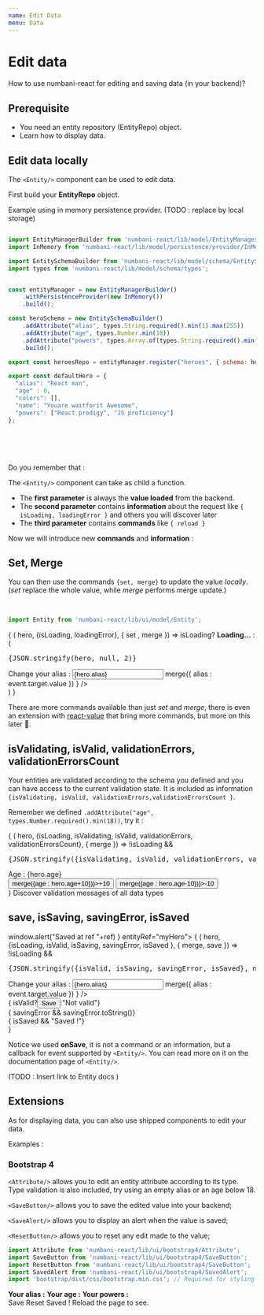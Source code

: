 ```yaml
---
name: Edit Data
menu: Data
---
```



# Edit data

How to use numbani-react for editing and saving data (in your backend)?

## Prerequisite

- <Link to="docs-data-concepts">You need an entity repository (EntityRepo) object.</Link>
- <Link to="docs-data-display-entity">Learn how to display data.</Link>

## Edit data locally

The `<Entity/>` component can be used to edit data.

First build your **EntityRepo** object.

Example using in memory persistence provider. (TODO : replace by local storage)

```javascript

import EntityManagerBuilder from 'numbani-react/lib/model/EntityManagerBuilder';
import InMemory from 'numbani-react/lib/model/persistence/provider/InMemory';

import EntitySchemaBuilder from 'numbani-react/lib/model/schema/EntitySchemaBuilder';
import types from 'numbani-react/lib/model/schema/types';


const entityManager = new EntityManagerBuilder()
    .withPersistenceProvider(new InMemory())
    .build();

const heroSchema = new EntitySchemaBuilder()
    .addAttribute("alias", types.String.required().min(1).max(255))
    .addAttribute("age", types.Number.min(18))
    .addAttribute("powers", types.Array.of(types.String.required().min(1)))
    .build();

export const heroesRepo = entityManager.register("heroes", { schema: heroSchema });

export const defaultHero = {
  "alias": "React man",
  "age" : 0,
  "colors": [],
  "name": "Youare waitforit Awesome",
  "powers": ["React prodigy", "JS proficiency"]
};

```
<br/>


<br/>
<br/>

Do you remember that :

The `<Entity/>` component can take as child a function. 

- The **first parameter** is always the **value loaded** from the backend.
- The **second parameter** contains **information** about the request like `{ isLoading, loadingError }` and others you will discover later
- The **third parameter** contains **commands** like `{ reload }`

Now we will introduce new **commands** and **information** :

## Set, Merge

You can then use the commands `{set, merge}` to update the value *locally*.
(*set* replace the whole value, while *merge* performs merge update.)

<br/>

```javascript
import Entity from 'numbani-react/lib/ui/model/Entity';
```

<Playground>
<Entity repo={heroesRepo} 
defaultValue={defaultHero}>
{
( hero, {isLoading, loadingError}, { set , merge }) =>
isLoading? <b>Loading...</b> : (<div>
<pre>
{JSON.stringify(hero, null, 2)}
</pre>
<label>Change your alias : </label>
<input value={hero.alias} onChange={ event => merge({ alias : event.target.value }) } />
</div>
)
}
</Entity>
</Playground>

<br/>

There are more commands available than just *set* and *merge*, there is even an extension with [react-value](https://github.com/ianstormtaylor/react-values/blob/master/docs/reference.md#api-reference) that bring more commands, but more on this later 🤗.

## isValidating, isValid, validationErrors, validationErrorsCount

Your entities are validated according to the schema you defined and you can have access to the current validation state.
It is included as information `{isValidating, isValid, validationErrors,validationErrorsCount }`.

Remember we defined `.addAttribute("age", types.Number.required().min(18))`, try it :

<Playground>
<Entity repo={heroesRepo}
defaultValue={defaultHero}>
{
( hero, {isLoading, isValidating, isValid, validationErrors, validationErrorsCount}, { merge }) =>
!isLoading && <div>
<pre>
{JSON.stringify({isValidating, isValid, validationErrors, validationErrorsCount}, null, 2)}
</pre>
Age : {hero.age}
<br/>
<button onClick={()=>merge({age : hero.age+10})}>+10</button>
<button onClick={()=>merge({age : hero.age-10})}>-10</button>
</div>
}
</Entity>
</Playground>


<Link to="/docs-data-types">Discover validation messages of all data types</Link>

## save, isSaving, savingError, isSaved

<Playground>
<Entity repo={heroesRepo}
defaultValue={{ alias : "" }}
onSave={(ref) => window.alert("Saved at ref "+ref) }
entityRef="myHero">
{
( hero, {isLoading, isValid, isSaving, savingError, isSaved }, { merge, save }) =>
!isLoading && <div>
<pre>
{JSON.stringify({isValid, isSaving, savingError, isSaved}, null, 2)}
</pre>
<label>Change your alias : </label>
<input value={hero.alias} onChange={ event => merge({ alias : event.target.value }) } />
<br/>
{ isValid?<button onClick={save}>Save</button>:"Not valid"}
<br/>
{ savingError && savingError.toString()}
<br/>
{ isSaved && "Saved !"}
</div>
}
</Entity>
</Playground>

<br/>

Notice we used **onSave**, it is not a command or an information, but a callback for event supported by `<Entity/>`.
You can read more on it on the documentation page of `<Entity/>`.

(TODO : Insert link to Entity docs )

## Extensions

As for displaying data, you can also use shipped components to edit your data.

Examples :

### Bootstrap 4

`<Attribute/>` allows you to edit an entity attribute according to its type.
Type validation is also included, try using an empty alias or an age below 18.

`<SaveButton/>` allows you to save the edited value into your backend;

`<SaveAlert/>` allows you to display an alert when the value is saved;

`<ResetButton/>` allows you to reset any edit made to the value;

```javascript
import Attribute from 'numbani-react/lib/ui/bootstrap4/Attribute';
import SaveButton from 'numbani-react/lib/ui/bootstrap4/SaveButton';
import ResetButton from 'numbani-react/lib/ui/bootstrap4/SaveButton';
import SavedAlert from 'numbani-react/lib/ui/bootstrap4/SavedAlert';
import 'bootstrap/dist/css/bootstrap.min.css'; // Required for styling
```

<Playground>
<Entity repo={heroesRepo}
entityRef="myHero"
defaultValue={{
}}>
<b>Your alias :</b>
<Attribute name="alias" edit />
<b>Your age :</b>
<Attribute name="age" edit />
<b>Your powers :</b>
<Attribute name="powers" edit/>
<br/>
<SaveButton>Save</SaveButton> <ResetButton>Reset</ResetButton>
<SavedAlert>Saved ! Reload the page to see.</SavedAlert>
</Entity>
</Playground>





